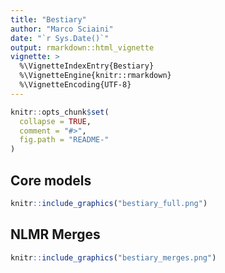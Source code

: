 ```yaml
---
title: "Bestiary"
author: "Marco Sciaini"
date: "`r Sys.Date()`"
output: rmarkdown::html_vignette
vignette: >
  %\VignetteIndexEntry{Bestiary}
  %\VignetteEngine{knitr::rmarkdown}
  %\VignetteEncoding{UTF-8}
---
```



```r
knitr::opts_chunk$set(
  collapse = TRUE,
  comment = "#>",
  fig.path = "README-"
)
```

## Core models


```r
knitr::include_graphics("bestiary_full.png")
```


## NLMR Merges
```r
knitr::include_graphics("bestiary_merges.png")
```

